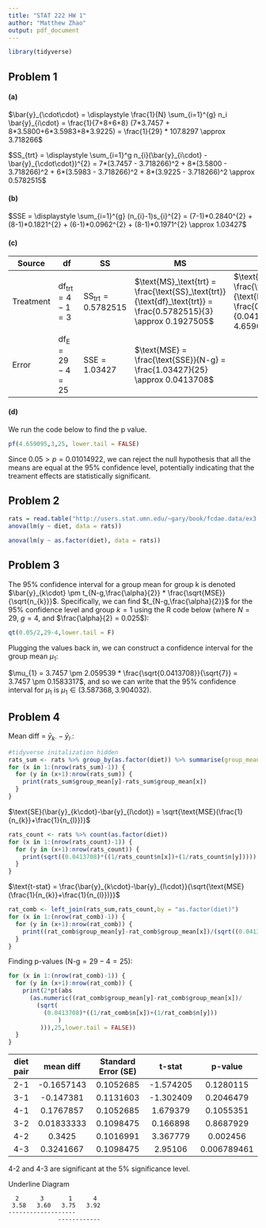 ```yaml
---
title: "STAT 222 HW 1"
author: "Matthew Zhao"
output: pdf_document
---
```


```r
library(tidyverse)
```

## Problem 1

#### (a)

$\bar{y}_{\cdot\cdot} = \displaystyle \frac{1}{N} \sum_{i=1}^{g} n_i \bar{y}_{i\cdot} = \frac{1}{7+8+6+8} (7*3.7457 + 8*3.5800+6*3.5983+8*3.9225) = \frac{1}{29} * 107.8297 \approx 3.718266$

$SS_{trt} = \displaystyle \sum_{i=1}^g n_{i}(\bar{y}_{i\cdot} - \bar{y}_{\cdot\cdot})^{2} = 7*(3.7457 - 3.718266)^2 + 8*(3.5800 - 3.718266)^2 + 6*(3.5983 - 3.718266)^2 + 8*(3.9225 - 3.718266)^2 \approx 0.5782515$

#### (b)

$SSE = \displaystyle \sum_{i=1}^{g} (n_{i}-1)s_{i}^{2} = (7-1)*0.2840^{2} + (8-1)*0.1821^{2} + (6-1)*0.0962^{2} + (8-1)*0.1971^{2} \approx 1.03427$

#### (c)

| Source    | df                                 | SS                                | MS                                                                                                                 | F-stat                                                                                              |
|---------------|---------------|---------------|---------------|---------------|
| Treatment | $\text{df}_\text{trt}= 4-1 = 3$    | $\text{SS}_\text{trt}= 0.5782515$ | $\text{MS}_\text{trt} = \frac{\text{SS}_\text{trt}}{\text{df}_\text{trt}} = \frac{0.5782515}{3} \approx 0.1927505$ | $\text{F} = \frac{\text{MS}_\text{trt}}{\text{MSE}} = \frac{0.1927505}{0.0413708} \approx 4.659095$ |
| Error     | $\text{df}_\text{E} = 29 - 4 = 25$ | $\text{SSE} = 1.03427$            | $\text{MSE} = \frac{\text{SSE}}{N-g} = \frac{1.03427}{25} \approx 0.0413708$                                       |                                                                                                     |

#### (d)

We run the code below to find the p value.

```r
pf(4.659095,3,25, lower.tail = FALSE)
```

Since $0.05>p=0.01014922$, we can reject the null hypothesis that all the means are equal at the 95% confidence level, potentially indicating that the treament effects are statistically significant.

## Problem 2

```r
rats = read.table("http://users.stat.umn.edu/~gary/book/fcdae.data/ex3.1", h=T)
anova(lm(y ~ diet, data = rats))
```

```r
anova(lm(y ~ as.factor(diet), data = rats))
```

## Problem 3

The 95% confidence interval for a group mean for group k is denoted $\bar{y}_{k\cdot} \pm t_{N-g,\frac{\alpha}{2}} * \frac{\sqrt{MSE}}{\sqrt{n_{k}}}$. Specifically, we can find $t_{N-g,\frac{\alpha}{2}}$ for the 95% confidence level and group $k=1$ using the R code below (where $N=29$, $g=4$, and $\frac{\alpha}{2} = 0.025$):

```r
qt(0.05/2,29-4,lower.tail = F)
```

Plugging the values back in, we can construct a confidence interval for the group mean $\mu_{1}$:

$\mu_{1} = 3.7457 \pm 2.059539 * \frac{\sqrt{0.0413708}}{\sqrt{7}} = 3.7457 \pm 0.1583317$, and so we can write that the 95% confidence interval for $\mu_{1}$ is $\mu_{1} \in (3.587368,3.904032)$.

## Problem 4

Mean diff = $\bar{y}_{k\cdot}-\bar{y}_{l\cdot}$:

```r
#tidyverse initalization hidden 
rats_sum <- rats %>% group_by(as.factor(diet)) %>% summarise(group_mean = mean(y))
for (x in 1:(nrow(rats_sum)-1)) {
  for (y in (x+1):nrow(rats_sum)) {
    print(rats_sum$group_mean[y]-rats_sum$group_mean[x])
  }
}
```

$\text{SE}(\bar{y}_{k\cdot}-\bar{y}_{l\cdot}) = \sqrt{\text{MSE}(\frac{1}{n_{k}}+\frac{1}{n_{l}})}$

```r
rats_count <- rats %>% count(as.factor(diet))
for (x in 1:(nrow(rats_count)-1)) {
  for (y in (x+1):nrow(rats_count)) {
    print(sqrt((0.0413708)*((1/rats_count$n[x])+(1/rats_count$n[y]))))
  }
}
```

$\text{t-stat} = \frac{\bar{y}_{k\cdot}-\bar{y}_{l\cdot}}{\sqrt{\text{MSE}(\frac{1}{n_{k}}+\frac{1}{n_{l}})}}$

```r
rat_comb <- left_join(rats_sum,rats_count,by = "as.factor(diet)")
for (x in 1:(nrow(rat_comb)-1)) {
  for (y in (x+1):nrow(rat_comb)) {
    print((rat_comb$group_mean[y]-rat_comb$group_mean[x])/(sqrt((0.0413708)*((1/rat_comb$n[x])+(1/rat_comb$n[y])))))
  }
}
```

Finding p-values ($\text{N-g}=29-4=25$):

```r
for (x in 1:(nrow(rat_comb)-1)) {
  for (y in (x+1):nrow(rat_comb)) {
    print(2*pt(abs
      (as.numeric((rat_comb$group_mean[y]-rat_comb$group_mean[x])/
        (sqrt(
          (0.0413708)*((1/rat_comb$n[x])+(1/rat_comb$n[y]))
              )
         ))),25,lower.tail = FALSE))
  }
}
```

| diet pair | mean diff  | Standard Error (SE) |  t-stat   |   p-value   |
|:---------:|:----------:|:-------------------:|:---------:|:-----------:|
|    2-1    | -0.1657143 |      0.1052685      | -1.574205 |  0.1280115  |
|    3-1    | -0.147381  |      0.1131603      | -1.302409 |  0.2046479  |
|    4-1    | 0.1767857  |      0.1052685      | 1.679379  |  0.1055351  |
|    3-2    | 0.01833333 |      0.1098475      | 0.166898  |  0.8687929  |
|    4-2    |   0.3425   |      0.1016991      | 3.367779  |  0.002456   |
|    4-3    | 0.3241667  |      0.1098475      |  2.95106  | 0.006789461 |

4-2 and 4-3 are significant at the 5% significance level.

Underline Diagram

      2      3       1      4
     3.58   3.60   3.75   3.92
    -------------------
                  ------------
